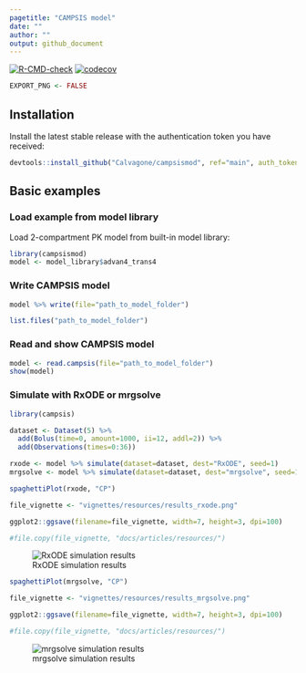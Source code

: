 ```yaml
---
pagetitle: "CAMPSIS model"
date: ""
author: ""
output: github_document
---
```


<!-- badges: start -->
[![R-CMD-check](https://github.com/Calvagone/campsismod/workflows/R-CMD-check/badge.svg)](https://github.com/Calvagone/campsismod/actions)
[![codecov](https://codecov.io/gh/Calvagone/campsismod/branch/main/graph/badge.svg?token=7DHBRQD7AG)](https://codecov.io/gh/Calvagone/campsismod)
<!-- badges: end -->

```r
EXPORT_PNG <- FALSE
```
  
## Installation
Install the latest stable release with the authentication token you have received:
  
```r
devtools::install_github("Calvagone/campsismod", ref="main", auth_token="AUTH_TOKEN", force=TRUE)
```

## Basic examples

### Load example from model library

Load 2-compartment PK model from built-in model library:

```r
library(campsismod)
model <- model_library$advan4_trans4
```

### Write CAMPSIS model

```r
model %>% write(file="path_to_model_folder")
```

```r
list.files("path_to_model_folder")
```

### Read and show CAMPSIS model

```r
model <- read.campsis(file="path_to_model_folder")
show(model)
```

### Simulate with RxODE or mrgsolve

```r
library(campsis)

dataset <- Dataset(5) %>%
  add(Bolus(time=0, amount=1000, ii=12, addl=2)) %>%
  add(Observations(times=0:36))

rxode <- model %>% simulate(dataset=dataset, dest="RxODE", seed=1)
mrgsolve <- model %>% simulate(dataset=dataset, dest="mrgsolve", seed=1)
```

```r
spaghettiPlot(rxode, "CP")
```

```r
file_vignette <- "vignettes/resources/results_rxode.png"
```

```r
ggplot2::ggsave(filename=file_vignette, width=7, height=3, dpi=100)
```

```r
#file.copy(file_vignette, "docs/articles/resources/")
```

![RxODE simulation results](vignettes/resources/results_rxode.png)

```r
spaghettiPlot(mrgsolve, "CP")
```

```r
file_vignette <- "vignettes/resources/results_mrgsolve.png"
```

```r
ggplot2::ggsave(filename=file_vignette, width=7, height=3, dpi=100)
```

```r
#file.copy(file_vignette, "docs/articles/resources/")
```

![mrgsolve simulation results](vignettes/resources/results_mrgsolve.png)